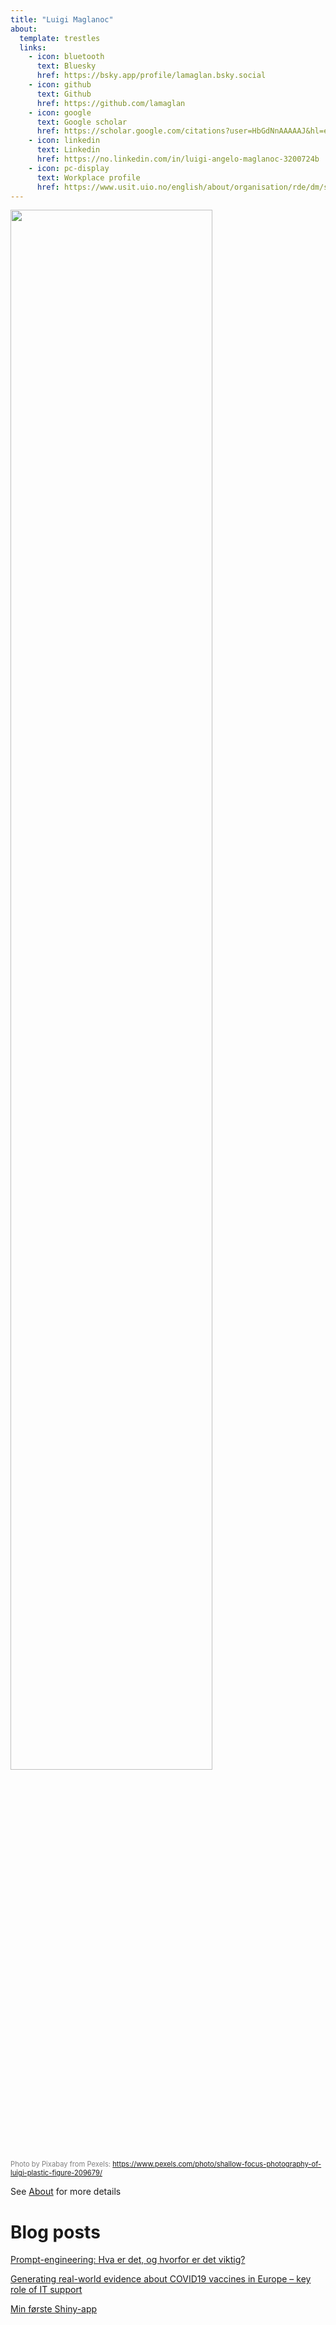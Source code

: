 ```yaml
---
title: "Luigi Maglanoc"
about:
  template: trestles
  links:
    - icon: bluetooth
      text: Bluesky
      href: https://bsky.app/profile/lamaglan.bsky.social
    - icon: github
      text: Github
      href: https://github.com/lamaglan
    - icon: google
      text: Google scholar
      href: https://scholar.google.com/citations?user=HbGdNnAAAAAJ&hl=en
    - icon: linkedin
      text: Linkedin
      href: https://no.linkedin.com/in/luigi-angelo-maglanoc-3200724b
    - icon: pc-display
      text: Workplace profile
      href: https://www.usit.uio.no/english/about/organisation/rde/dm/staff/luigiam/index.html
---
```


![](images/luigi-1558026_1280.jpg){width=80%}
<br>
<span style="font-size: 0.8em; color: gray;">
  Photo by Pixabay from Pexels: <a href="https://www.pexels.com/photo/shallow-focus-photography-of-luigi-plastic-figure-209679/">https://www.pexels.com/photo/shallow-focus-photography-of-luigi-plastic-figure-209679/</a>
</span>

See [About](about.html) for more details 

# Blog posts

[Prompt-engineering: Hva er det, og hvorfor er det viktig?](https://www.usit.uio.no/om/organisasjon/ffu/dht/aktiviteter/task/task-bloggen/prompt-engineering.html)

[Generating real-world evidence about COVID19 vaccines in Europe – key role of IT support](https://www.usit.uio.no/om/organisasjon/ffu/dht/aktiviteter/task/task-bloggen/vac4eu.html)

[Min første Shiny-app](https://www.usit.uio.no/om/organisasjon/ffu/dht/aktiviteter/task/task-bloggen/innblikk-i-r-shiny.html)




